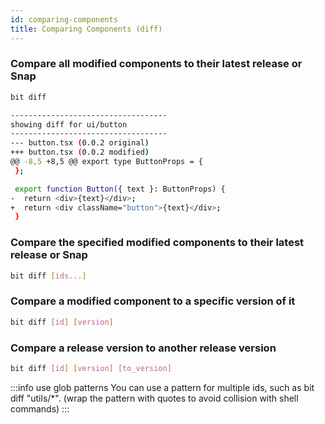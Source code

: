 ```yaml
---
id: comparing-components
title: Comparing Components (diff)
---
```


### Compare all modified components to their latest release or Snap

```bash
bit diff
```

```bash
-----------------------------------
showing diff for ui/button
-----------------------------------
--- button.tsx (0.0.2 original)
+++ button.tsx (0.0.2 modified)
@@ -8,5 +8,5 @@ export type ButtonProps = {
 };

 export function Button({ text }: ButtonProps) {
-  return <div>{text}</div>;
+  return <div className="button">{text}</div>;
 }
```

### Compare the specified modified components to their latest release or Snap

```bash
bit diff [ids...]
```

### Compare a modified component to a specific version of it

```bash
bit diff [id] [version]
```

### Compare a release version to another release version

```bash
bit diff [id] [version] [to_version]
```

:::info use glob patterns
You can use a pattern for multiple ids, such as bit diff "utils/\*". (wrap the pattern with quotes to avoid collision with shell commands)
:::
